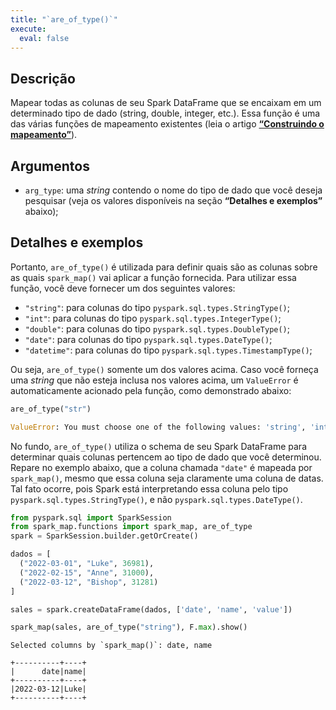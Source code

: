 ```yaml
---
title: "`are_of_type()`"
execute:
  eval: false
---
```



## Descrição

Mapear todas as colunas de seu Spark DataFrame que se encaixam em um determinado tipo de dado (string, double, integer, etc.). Essa função é uma das várias funções de mapeamento existentes (leia o artigo [**"Construindo o mapeamento"**](artigos/construindo-mapeamento.qmd)). 

## Argumentos

- `arg_type`: uma *string* contendo o nome do tipo de dado que você deseja pesquisar (veja os valores disponíveis na seção **"Detalhes e exemplos"** abaixo);

## Detalhes e exemplos

Portanto, `are_of_type()` é utilizada para definir quais são as colunas sobre as quais `spark_map()` vai aplicar a função fornecida. Para utilizar essa função, você deve fornecer um dos seguintes valores:

- `"string"`: para colunas do tipo `pyspark.sql.types.StringType()`;
- `"int"`: para colunas do tipo `pyspark.sql.types.IntegerType()`;
- `"double"`: para colunas do tipo `pyspark.sql.types.DoubleType()`;
- `"date"`: para colunas do tipo `pyspark.sql.types.DateType()`;
- `"datetime"`: para colunas do tipo `pyspark.sql.types.TimestampType()`;

Ou seja, `are_of_type()` somente um dos valores acima. Caso você forneça uma *string* que não esteja inclusa nos valores acima, um `ValueError` é automaticamente acionado pela função, como demonstrado abaixo:

```python
are_of_type("str")
```

```python
ValueError: You must choose one of the following values: 'string', 'int', 'double', 'date', 'datetime'
```

No fundo, `are_of_type()` utiliza o schema de seu Spark DataFrame para determinar quais colunas pertencem ao tipo de dado que você determinou. Repare no exemplo abaixo, que a coluna chamada `"date"` é mapeada por `spark_map()`, mesmo que essa coluna seja claramente uma coluna de datas. Tal fato ocorre, pois Spark está interpretando essa coluna pelo tipo `pyspark.sql.types.StringType()`, e não `pyspark.sql.types.DateType()`.

```python
from pyspark.sql import SparkSession
from spark_map.functions import spark_map, are_of_type
spark = SparkSession.builder.getOrCreate()

dados = [
  ("2022-03-01", "Luke", 36981),
  ("2022-02-15", "Anne", 31000),
  ("2022-03-12", "Bishop", 31281)
]

sales = spark.createDataFrame(dados, ['date', 'name', 'value'])

spark_map(sales, are_of_type("string"), F.max).show()
```

```
Selected columns by `spark_map()`: date, name

+----------+----+
|      date|name|
+----------+----+
|2022-03-12|Luke|
+----------+----+
```
